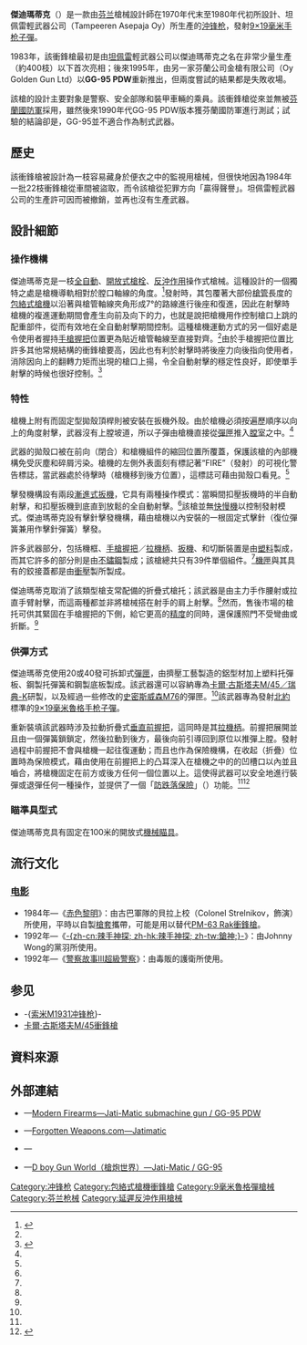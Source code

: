 {{noteTA
|G1=軍事
|G2=長度單位
|G3=Firearms
}}
{{Infobox Weapon
|name= 傑迪瑪蒂克<br />{{Lang|en|Jatimatic}}
|image= File:Jati-Matic.JPG
|image_size= 300px
|caption= 傑迪瑪蒂克沖锋枪
|origin= {{flagcountry|Finland}}
|type= [[沖锋枪|沖锋枪]]
<!-- Type selection -->
|is_ranged= yes
|is_bladed= 
|is_explosive= 
|is_artillery= 
|is_vehicle= 
|is_missile= 
|is_UK= 
<!-- Service history -->
|service= 
|used_by= 
|wars= 
<!-- Production history -->
|designer= {{link-fi|亞利·蒂瑪里|Jali Timari}}
|design_date= 1982—1983年
|manufacturer= 坦佩雷輕武器公司（Tampereen Asepaja Oy）
|unit_cost= 
|production_date= 1983—1986年
|number= 大約400枝
|variants= GG-95 PDW
<!-- General specifications -->
|spec_label= 
|weight= <div class="NavFrame collapsed" style="color: black; background-color: #FFFFFF; margin: 0 auto; padding: 0 10px; text-align: left;"><div class="NavHead" style="background-color: #FFFFFF; margin: 0 auto; padding: 0 10px; font-weight:normal;"></div><div class="NavContent" style="background-color: #FFFFFF; margin: 0 auto; padding: 0 10px;">
* 空槍：1.65[[千克|千克]]（3.64[[磅|磅]]）
* 裝上20發彈匣：1.95公斤（4.3磅）
* 裝上40發彈匣：2.25公斤（4.96磅）
</div>
</div>
|length= 375[[毫米|毫米]]（14.76[[英寸|英吋]]）
|part_length= 203毫米（7.99英吋）
|width= 
|height= 
|diameter= 
|crew= 
<!-- Ranged weapon specifications --> 
|cartridge= [[9×19mm魯格彈|9×19毫米鲁格弹]]
|caliber= 9.02毫米（.355英吋）
|barrels= 1根，標準[[膛線|膛線]]纏距為1：10，膛線4條，右旋，[[槍口|槍口]]可裝上[[抑制器|消聲器]]
|action= <div class="NavFrame collapsed" style="color: black; background-color: #FFFFFF; margin: 0 auto; padding: 0 10px; text-align: left;"><div class="NavHead" style="background-color: #FFFFFF; margin: 0 auto; padding: 0 10px; font-weight:normal;"></div><div class="NavContent" style="background-color: #FFFFFF; margin: 0 auto; padding: 0 10px;">
* [[反沖作用_(槍械)|直接反沖作用]]
* [[開放式槍栓|開放式槍栓]]
* [[包絡式槍機|包絡式槍機]]
</div>
</div>
|mode= {{Link-en|半自動槍械|Semi-automatic firearm|半自動}}、[[自動火器|全自動]]，[[扳机#渐进式/分级式|漸進式扳機]]
|rate= 600—650發／分鐘
|velocity= 360[[米每秒|米／秒]]（1,167.98[[英尺每秒|英尺／秒]]）
|energy= 
|range= 100[[米_(单位)|公尺]]（109.36[[码|码]]，328.08[[英尺|英尺]]）
|max_range= 
|feed= 20、40發可拆卸式[[彈匣|彈匣]]
|sights= [[機械瞄具|機械瞄具]]：缺口式[[照門|照門]]及片狀[[照準器|準星]]所組成的三點式準星
<!-- 火炮規格 -->
|breech= 
|recoil= 
|carriage= 
|elevation= 
|traverse= 
<!-- 刃器規格 --> 
|blade_type=
|hilt_type=
|sheath_type=
|head_type=
|haft_type=
<!-- 爆炸物內填炸藥規格 --> 
|filling= 
|filling_weight= 
|detonation= 
|yield= 
<!-- 車輛/飛彈 規格 -->
|armour=
|primary_armament=
|secondary_arament=
|engine= 
|engine_power=
|transmission=
|payload_capacity=
|fuel_capacity=
|pw_ratio=
|suspension=
|clearance=
|vehicle_range= 
|speed= 
|guidance= 
|steering= 
<!-- Missiles only -->
|wingspan= 
|propellant= 
|ceiling= 
|altitude= 
|depth= 
|boost= 
|accuracy= 
|launch_platform= 
|transport= 
}}

'''傑迪瑪蒂克'''（{{Lang-en|Jatimatic}}）是一款由[[芬兰|芬兰]]槍械設計師{{link-fi|亞利·蒂瑪里|Jali Timari}}在1970年代末至1980年代初所設計、坦佩雷輕武器公司（Tampeeren Asepaja Oy）所生產的[[沖锋枪|沖锋枪]]，發射[[9×19mm魯格彈|9×19毫米]][[手枪|手枪]][[子彈|子彈]]。

1983年，該衝鋒槍最初是由[[坦佩雷|坦佩雷]]輕武器公司以傑迪瑪蒂克之名在非常少量生產（約400枝）以下首次亮相；後來1995年，由另一家芬蘭公司金槍有限公司（Oy Golden Gun Ltd）以'''GG-95 PDW'''重新推出，但兩度嘗試的結果都是失敗收場。

該槍的設計主要對象是警察、安全部隊和裝甲車輛的乘員。該衝鋒槍從來並無被[[芬蘭國防軍|芬蘭國防軍]]採用，雖然後來1990年代GG-95 PDW版本獲芬蘭國防軍進行測試；試驗的結論卻是，GG-95並不適合作為制式武器。

== 歷史 ==
該衝鋒槍被設計為一枝容易藏身於便衣之中的監視用槍械，但很快地因為1984年一批22枝衝鋒槍從車間被盜取，而令該槍從犯罪方向「贏得聲譽」。坦佩雷輕武器公司的生產許可因而被撤銷，並再也沒有生產武器。

== 設計細節 ==
=== 操作機構 ===
傑迪瑪蒂克是一枝[[自動火器|全自動]]、[[開放式槍栓|開放式槍栓]]、[[反沖作用_(槍械)|反沖作用]]操作式槍械。這種設計的一個獨特之處是槍機導軌相對於膛口軸線的角度。<ref name="woźniak">{{cite book| last = Wozniak| first = Ryszard| authorlink = | coauthors = | year = 2001| pages = 133–134| title = Encyklopedia najnowszej broni palnej - tom 2 G-Ł| publisher = Bellona| location = Warsaw, Poland| isbn = 83-11-09310-5 |language=pl}}</ref>發射時，其包覆著大部份[[槍管|槍管]]長度的[[包絡式槍機|包絡式槍機]]以沿著與槍管軸線夾角形成7°的路線進行後座和復進，因此在射擊時槍機的複進運動期間會產生向前及向下的力，也就是說把槍機用作控制槍口上跳的配重部件，從而有效地在全自動射擊期間控制{{Link-en|槍口上揚|Muzzle rise}}。這種槍機運動方式的另一個好處是令使用者握持[[手槍握把|手槍握把]]位置更為貼近槍管軸線至直接對齊。<ref name="woźniak" />由於手槍握把位置比許多其他常規結構的衝鋒槍要高，因此也有利於射擊時將後座力向後指向使用者，消除因向上的翻轉力矩而出現的槍口上揚，令全自動射擊的穩定性良好，即使單手射擊的時候也很好控制。<ref name="Long1986">{{cite book |title= Assault Pistols, Rifles, and Submachineguns|last= Long|first= Duncan|year= 1986|publisher= {{Link-en|帕拉丁出版社|Paladin Press}}|location= [[科羅拉多州|科羅拉多州]][[波德_(科羅拉多州)|波德市]]|isbn= 0-87364-353-4|pages= 24–26}}</ref>

=== 特性 ===
槍機上附有{{Link-en|抽殼鈎|Extractor (firearms)}}而固定型拋殼頂桿則被安裝在扳機外殼。由於槍機必須按遍歷順序以向上的角度射擊，武器沒有上膛坡道，所以子彈由槍機直接從[[彈匣|彈匣]]推入[[膛室|膛室]]之中。<ref name="Long1986"/>

武器的拋殼口被在前向（閉合）和槍機組件的縮回位置所覆蓋，保護該槍的內部機構免受灰塵和碎屑污染。槍機的左側外表面刻有標記著“FIRE”（發射）的可視化警告標誌，當武器處於待擊時（槍機移到後方位置），這標誌可藉由拋殼口看見。<ref name="woźniak" />

擊發機構設有兩段[[扳机#渐进式/分级式|漸進式扳機]]，它具有兩種操作模式：當瞬間扣壓扳機時的半自動射擊，和扣壓扳機到底直到放鬆的全自動射擊。<ref name="woźniak" />該槍並無[[擊發調變槍械|快慢機]]以控制發射模式。傑迪瑪蒂克設有擊針擊發機構，藉由槍機以內安裝的一根固定式擊針（復位彈簧兼用作擊針彈簧）擊發。

許多武器部分，包括機框、[[手槍握把|手槍握把]]／[[拉機柄|拉機柄]]、[[扳機|扳機]]、{{Link-en|阻鐵|Sear (firearm)}}和切斷裝置是由[[塑料|塑料]]製成，而其它許多的部分則是由[[不鏽鋼|不鏽鋼]]製成；該槍總共只有39件單個組件。<ref name="Long1986"/>[[機匣|機匣]]與其具有的鉸接蓋都是由[[衝壓|衝壓]]製{{Link-en|鈑金|Sheet metal|薄鋼板}}所製成。

傑迪瑪蒂克取消了該類型槍支常配備的折疊式槍托；該武器是由主力手作腰射或拉直手臂射擊，而這兩種都並非將槍械搭在射手的肩上射擊。<ref name="woźniak" />然而，售後市場的槍托可供其緊固在手槍握把的下側，給它更高的[[测量精度|精度]]的同時，還保護照門不受彎曲或折斷。<ref name="Long1986"/>

=== 供彈方式 ===
傑迪瑪蒂克使用20或40發可拆卸式[[彈匣|彈匣]]，由擠壓工藝製造的鋁型材加上塑料托彈板、鋼製托彈簧和鋼製底板製成。該武器還可以容納專為[[卡爾·古斯塔夫M/45衝鋒槍|卡爾·古斯塔夫M/45／瑞典-K]]研製，以及經過一些修改的[[史密斯威森M76衝鋒槍|史密斯威森M76]]的彈匣。<ref name="Long1986"/>該武器專為發射[[北大西洋公约组织|北約]]標準的[[9×19mm魯格彈|9×19毫米魯格]][[手枪|手枪]][[子彈|子彈]]。

重新裝填該武器時涉及拉動折疊式[[輔助握把|垂直前握把]]，這同時是其[[拉機柄|拉機柄]]。前握把展開並且由一個彈簧鎖鎖定，然後拉動到後方，最後向前引導回到原位以推彈上膛。發射過程中前握把不會與槍機一起往復運動；而且也作為保險機構，在收起（折疊）位置時為保險模式，藉由使用在前握把上的凸耳深入在槍機之中的的凹槽口以內並且嚙合，將槍機固定在前方或後方任何一個位置以上。這使得武器可以安全地進行裝彈或退彈任何一種操作，並提供了一個「[[防跌落保險|防跌落保險]]」（{{Lang-en|Drop Safety}}）功能。<ref name="woźniak" /><ref>{{US Patent|4555973}}</ref>

=== 瞄準具型式 ===
傑迪瑪蒂克具有固定在100米的開放式[[機械瞄具|機械瞄具]]。

== 流行文化 ==
=== [[电影|电影]] ===
* 1984年—《[[赤色黎明_(1984年电影)|赤色黎明]]》：由古巴軍隊的貝拉上校（Colonel Strelnikov，{{le|威廉·史密斯 (演員)|William Smith (actor)|威廉·史密斯}}飾演）所使用，平時以自製[[槍套|槍套]]攜帶，可能是用以替代[[PM-63_Rak衝鋒槍|PM-63 Rak衝鋒槍]]。
* 1992年—《[[辣手神探|-{zh-cn:辣手神探; zh-hk:辣手神探; zh-tw:鎗神;}-]]》：由Johnny Wong的黨羽所使用。
* 1992年—《[[警察故事III超級警察|警察故事III超級警察]]》：由毒販的護衛所使用。

== 参见 ==
* -{[[索米M1931冲锋枪|索米M1931冲锋枪]]}-
* [[卡爾·古斯塔夫M/45衝鋒槍|卡爾·古斯塔夫M/45衝鋒槍]]

== 資料來源 ==
{{Reflist}}
<!-- == 參考文獻 == -->
== 外部連結 ==
* {{en icon}}—[http://world.guns.ru/smg/fi/jati-matic-e.html Modern Firearms—Jati-Matic submachine gun / GG-95 PDW] {{Wayback|url=http://world.guns.ru/smg/fi/jati-matic-e.html |date=20160730005210 }}
* {{en icon}}—[http://www.forgottenweapons.com/submachine-guns/jatimatic/ Forgotten Weapons.com—Jatimatic] {{Wayback|url=http://www.forgottenweapons.com/submachine-guns/jatimatic/ |date=20201111195142 }}
* {{ja icon}}—{{YouTube|w_fOJ9rYx-8|Video of operation}}
* {{zh-hans icon}}—[http://pewpewpew.work/finland/jati/jati.htm D boy Gun World（槍炮世界）—Jati-Matic / GG-95] {{Wayback|url=http://pewpewpew.work/finland/jati/jati.htm |date=20201112015936 }}

{{延遲反沖式槍械}}

[[Category:冲锋枪|Category:冲锋枪]]
[[Category:包絡式槍機衝鋒槍|Category:包絡式槍機衝鋒槍]]
[[Category:9毫米魯格彈槍械|Category:9毫米魯格彈槍械]]
[[Category:芬兰枪械|Category:芬兰枪械]]
[[Category:延遲反沖作用槍械|Category:延遲反沖作用槍械]]